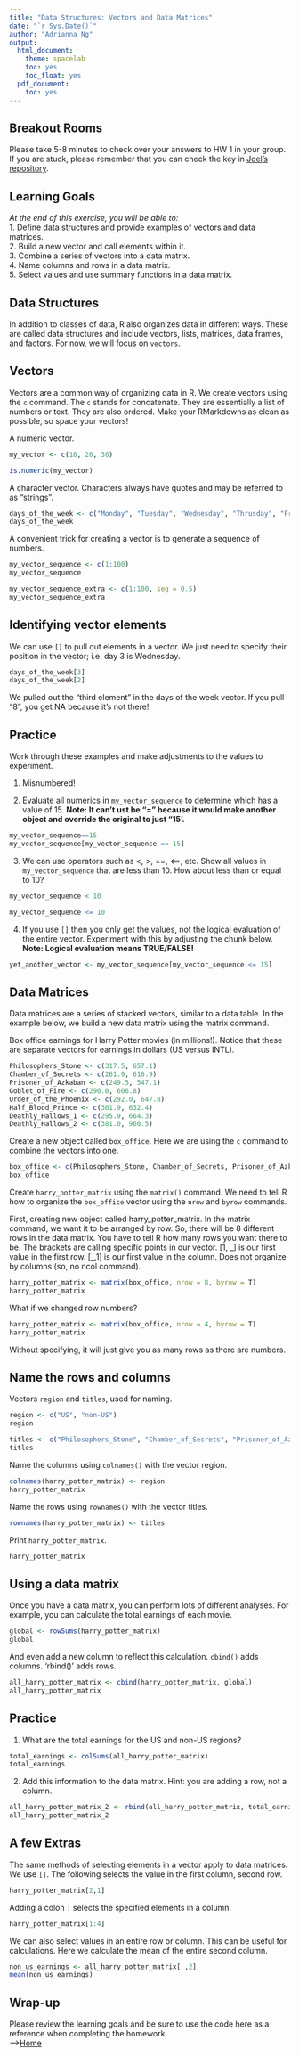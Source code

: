 ```yaml
---
title: "Data Structures: Vectors and Data Matrices"
date: "`r Sys.Date()`"
author: "Adrianna Ng"
output:
  html_document:
    theme: spacelab
    toc: yes
    toc_float: yes
  pdf_document:
    toc: yes
---
```


## Breakout Rooms  
Please take 5-8 minutes to check over your answers to HW 1 in your group. If you are stuck, please remember that you can check the key in [Joel's repository](https://github.com/jmledford3115/BIS15LW2021_jledford).  

## Learning Goals
*At the end of this exercise, you will be able to:*    
1. Define data structures and provide examples of vectors and data matrices.  
2. Build a new vector and call elements within it.  
3. Combine a series of vectors into a data matrix.  
4. Name columns and rows in a data matrix.  
5. Select values and use summary functions in a data matrix.  

## Data Structures
In addition to classes of data, R also organizes data in different ways. These are called data structures and include vectors, lists, matrices, data frames, and factors. For now, we will focus on `vectors`.

## Vectors
Vectors are a common way of organizing data in R.  We create vectors using the `c` command. The `c` stands for concatenate. They are essentially a list of numbers or text. They are also ordered. Make your RMarkdowns as clean as possible, so space your vectors! 

A numeric vector.
```r
my_vector <- c(10, 20, 30)
```

```r
is.numeric(my_vector)
```


A character vector. Characters always have quotes and may be referred to as "strings".
```r
days_of_the_week <- c("Monday", "Tuesday", "Wednesday", "Thrusday", "Friday", "Saturday", "Sunday")
days_of_the_week
```

A convenient trick for creating a vector is to generate a sequence of numbers.
```r
my_vector_sequence <- c(1:100)
my_vector_sequence
```

```r
my_vector_sequence_extra <- c(1:100, seq = 0.5)
my_vector_sequence_extra
```

## Identifying vector elements
We can use `[]` to pull out elements in a vector. We just need to specify their position in the vector; i.e. day 3 is Wednesday.
```r
days_of_the_week[3]
days_of_the_week[2]
```
We pulled out the "third element" in the days of the week vector.
If you pull "8", you get NA because it's not there!

## Practice
Work through these examples and make adjustments to the values to experiment.

1. Misnumbered!

2. Evaluate all numerics in `my_vector_sequence` to determine which has a value of 15. **Note: It can't ust be "=" because it would make another object and override the original to just "15'.**  
```r
my_vector_sequence==15
my_vector_sequence[my_vector_sequence == 15]

```

3. We can use operators such as <, >, ==, <==, etc. Show all values in `my_vector_sequence` that are less than 10. How about less than or equal to 10?  
```r

my_vector_sequence < 10

```
```r
my_vector_sequence <= 10
```

4. If you use `[]` then you only get the values, not the logical evaluation of the entire vector. Experiment with this by adjusting the chunk below. **Note: Logical evaluation means TRUE/FALSE!**    
```r
yet_another_vector <- my_vector_sequence[my_vector_sequence <= 15]
```

## Data Matrices
Data matrices are a series of stacked vectors, similar to a data table. In the example below, we build a new data matrix using the matrix command.  

Box office earnings for Harry Potter movies (in millions!). Notice that these are separate vectors for earnings in dollars (US versus INTL).  
```r
Philosophers_Stone <- c(317.5, 657.1)
Chamber_of_Secrets <- c(261.9, 616.9)
Prisoner_of_Azkaban <- c(249.5, 547.1)
Goblet_of_Fire <- c(290.0, 606.8)
Order_of_the_Phoenix <- c(292.0, 647.8)
Half_Blood_Prince <- c(301.9, 632.4)
Deathly_Hallows_1 <- c(295.9, 664.3)
Deathly_Hallows_2 <- c(381.0, 960.5)
```

Create a new object called `box_office`. Here we are using the `c` command to combine the vectors into one.
```r
box_office <- c(Philosophers_Stone, Chamber_of_Secrets, Prisoner_of_Azkaban, Goblet_of_Fire, Order_of_the_Phoenix, Half_Blood_Prince, Deathly_Hallows_1, Deathly_Hallows_2)
box_office
```

Create `harry_potter_matrix` using the `matrix()` command. We need to tell R how to organize the `box_office` vector using the `nrow` and `byrow` commands.

First, creating new object called harry_potter_matrix. In the matrix command, we want it to be arranged by row. So, there will be 8 different rows in the data matrix. You have to tell R how many rows you want there to be. The brackets are calling specific points in our vector. [1, _] is our first value in the first row. [_,1] is our first value in the column. Does not organize by columns (so, no ncol command).

```r
harry_potter_matrix <- matrix(box_office, nrow = 8, byrow = T)
harry_potter_matrix
```

What if we changed row numbers?
```r
harry_potter_matrix <- matrix(box_office, nrow = 4, byrow = T)
harry_potter_matrix
```
Without specifying, it will just give you as many rows as there are numbers. 


## Name the rows and columns
Vectors `region` and `titles`, used for naming.
```r
region <- c("US", "non-US")
region
```

```r
titles <- c("Philosophers_Stone", "Chamber_of_Secrets", "Prisoner_of_Azkaban", "Goblet_of_Fire", "Order_of_the_Phoenix", "Half_Blood_Prince", "Deathly_Hallows_1", "Deathly_Hallows_2")
titles
```

Name the columns using `colnames()` with the vector region.
```r
colnames(harry_potter_matrix) <- region
harry_potter_matrix
```

Name the rows using `rownames()` with the vector titles.
```r
rownames(harry_potter_matrix) <- titles
```

Print `harry_potter_matrix`.
```r
harry_potter_matrix
```

## Using a data matrix
Once you have a data matrix, you can perform lots of different analyses. For example, you can calculate the total earnings of each movie.
```r
global <- rowSums(harry_potter_matrix)
global
```

And even add a new column to reflect this calculation. `cbind()` adds columns. 'rbind()' adds rows.
```r
all_harry_potter_matrix <- cbind(harry_potter_matrix, global)
all_harry_potter_matrix
```


## Practice
1. What are the total earnings for the US and non-US regions?  
```r
total_earnings <- colSums(all_harry_potter_matrix)
total_earnings
```

2. Add this information to the data matrix. Hint: you are adding a row, not a column.  
```r
all_harry_potter_matrix_2 <- rbind(all_harry_potter_matrix, total_earnings)
all_harry_potter_matrix_2
```

## A few Extras
The same methods of selecting elements in a vector apply to data matrices. We use `[]`. The following selects the value in the first column, second row.
```r
harry_potter_matrix[2,1]
```

Adding a colon `:` selects the specified elements in a column.  
```r
harry_potter_matrix[1:4]
```

We can also select values in an entire row or column. This can be useful for calculations. Here we calculate the mean of the entire second column. 
```r
non_us_earnings <- all_harry_potter_matrix[ ,2]
mean(non_us_earnings)
```

## Wrap-up
Please review the learning goals and be sure to use the code here as a reference when completing the homework.  
-->[Home](https://jmledford3115.github.io/datascibiol/)